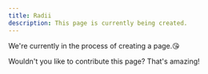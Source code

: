 ```yaml
---
title: Radii
description: This page is currently being created.
---
```


We're currently in the process of creating a page.😘

Wouldn't you like to contribute this page? That's amazing!
